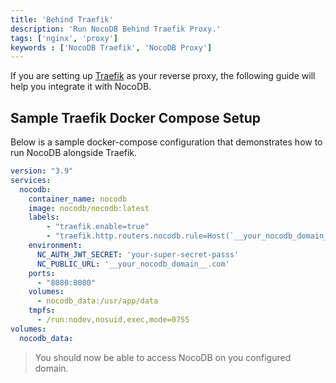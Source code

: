 ```yaml
---
title: 'Behind Traefik'
description: 'Run NocoDB Behind Traefik Proxy.'
tags: ['nginx', 'proxy']
keywords : ['NocoDB Traefik', 'NocoDB Proxy']
---
```


If you are setting up [Traefik](https://doc.traefik.io/traefik/) as your reverse proxy, the following guide will help you integrate it with NocoDB.

## Sample Traefik Docker Compose Setup
Below is a sample docker-compose configuration that demonstrates how to run NocoDB alongside Traefik.


```yaml
version: "3.9"
services:
  nocodb:
    container_name: nocodb
    image: nocodb/nocodb:latest
    labels:
        - "traefik.enable=true"
        - "traefik.http.routers.nocodb.rule=Host(`__your_nocodb_domain__.com`)"
    environment:
      NC_AUTH_JWT_SECRET: 'your-super-secret-passs'
      NC_PUBLIC_URL: '__your_nocodb_domain__.com'
    ports:
      - "8080:8080"
    volumes:
      - nocodb_data:/usr/app/data
	tmpfs:
      - /run:nodev,nosuid,exec,mode=0755
volumes:
  nocodb_data:
```

> You should now be able to access NocoDB on you configured domain.
